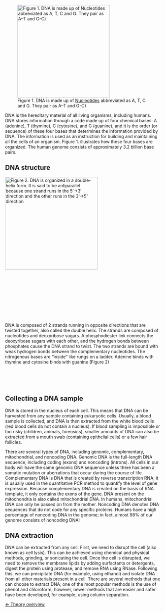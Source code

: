 [[File:DNA helix bases.png|right|frame|x300px|Figure 1. DNA is made up of [[Nucleotides]] abbreviated as A, T, C and G. They pair as A–T and G-C)]]

DNA is the hereditary material of all living organisms, including humans. DNA stores information through a code made up of four chemical bases: A (adenine), T (thymine), C (cytosine), and G (guanine), and it is the order (or sequence) of these four bases that determines the information provided by DNA. The information is used as an instruction for building and maintaining all the cells of an organism. Figure 1. illustrates how these four bases are organized. The human genome consists of approximately 3.2 billion base pairs.


==DNA structure==
[[File:Dna chemical.png|left|frame|x300px|Figure 2. DNA is organized in a double-helix form. It is said to be antiparallel because one strand runs in the 5′&rarr;3′ direction and the other runs in the 3'&rarr;5' direction]]
<br><br><br><br><br><br><br><br><br><br><br>
DNA is composed of 2 strands running in opposite directions that are twisted together, also called the double helix. The strands are composed of nucleotides and deoxyribose sugars. A phosphodiester link connects the deoxyribose sugars with each other, and the hydrogen bonds between phosphates cause the DNA strand to twist. The two strands are bound with weak hydrogen bonds between the complementary nucleotides. The nitrogenous bases are “inside” like rungs on a ladder. Adenine binds with thymine and cytosine binds with guanine (Figure 2)
<br><br><br><br><br>



==Collecting a DNA sample==

DNA is stored in the nucleus of each cell. This means that DNA can be harvested from any sample containing eukaryotic cells. Usually, a blood sample is collected, and DNA is then extracted from the white blood cells (red blood cells do not contain a nucleus). If blood sampling is impossible or too risky (children, animals, forensics), smaller amounts of DNA can also be extracted from a mouth swab (containing epithelial cells) or a few hair follicles. 

There are several types of DNA, including genomic, complementary, mitochondrial, and noncoding DNA. Genomic DNA is the full-length DNA sequence, including coding (exons) and noncoding (introns). All cells in our body will have the same genomic DNA sequence unless there has been a somatic mutation or aberrations that occur during the course of life. Complementary DNA is DNA that is created by reverse transcription RNA; it is usually used in the quantitative PCR method to quantify the level of gene expression. Because complementary DNA is created on the basis of RNA template, it only contains the exons of the gene. DNA present on the mitochondria is also called mitochondrial DNA. In humans, mitochondrial DNA can only be passed on from the mother. Noncoding DNA denotes DNA sequences that do not code for any specific proteins. Humans have a high percentage of noncoding DNA in the genome; in fact, almost 98% of our genome consists of noncoding DNA!


==DNA extraction==

DNA can be extracted from any cell. First, we need to disrupt the cell (also known as cell lysis). This can be achieved using chemical and physical methods, grinding, or sonicating the cell. Once the cell is disrupted, we need to remove the membrane lipids by adding surfactants or detergents, digest the protein using protease, and remove RNA using RNase. Following this, we can precipitate DNA (for example, using ethanol) and isolate DNA from all other materials present in a cell. There are several methods that one can choose to extract DNA; one of the most popular methods is the use of phenol and chloroform; however, newer methods that are easier and safer have been developed, for example, using column separation. 

[[Medical Genetics case|&lArr; Theory overview]]
